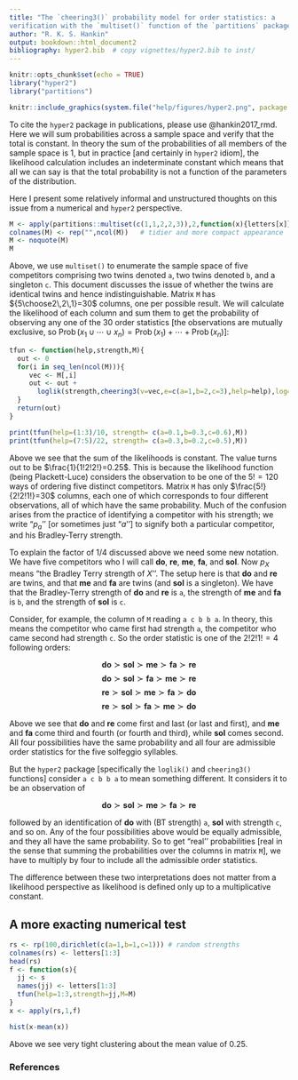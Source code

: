 ```yaml
---
title: "The `cheering3()` probability model for order statistics: a
verification with the `multiset()` function of the `partitions` package"
author: "R. K. S. Hankin"
output: bookdown::html_document2
bibliography: hyper2.bib  # copy vignettes/hyper2.bib to inst/
---
```


```r
knitr::opts_chunk$set(echo = TRUE)
library("hyper2")
library("partitions")
```

```r
knitr::include_graphics(system.file("help/figures/hyper2.png", package = "hyper2"))
```

To cite the `hyper2` package in publications, please use @hankin2017_rmd.
Here we will sum probabilities across a sample space and verify that
the total is constant.  In theory the sum of the probabilities of all
members of the sample space is 1, but in practice [and certainly in
`hyper2` idiom], the likelihood calculation includes an indeterminate
constant which means that all we can say is that the total probability
is not a function of the parameters of the distribution.

Here I present some relatively informal and unstructured thoughts on
this issue from a numerical and `hyper2` perspective.


```r
M <- apply(partitions::multiset(c(1,1,2,2,3)),2,function(x){letters[x]})
colnames(M) <- rep("",ncol(M))   # tidier and more compact appearance
M <- noquote(M)
M
```

Above, we use `multiset()` to enumerate the sample space of five
competitors comprising two twins denoted `a`, two twins denoted `b`,
and a singleton `c`.  This document discusses the issue of whether the
twins are identical twins and hence indistinguishable.  Matrix `M` has
${5\choose2\,2\,1}=30$ columns, one per possible result.  We will
calculate the likelihood of each column and sum them to get the
probability of observing any one of the 30 order statistics [the
observations are mutually exclusive, so
$\operatorname{Prob}\left(x_1\cup\cdots\cup x_n\right) =
\operatorname{Prob}\left(x_1\right)+\cdots
+\operatorname{Prob}\left(x_n\right)$]:

```r
tfun <- function(help,strength,M){
  out <- 0
  for(i in seq_len(ncol(M))){
     vec <- M[,i]
     out <- out +
       loglik(strength,cheering3(v=vec,e=c(a=1,b=2,c=3),help=help),log=FALSE)
  }
  return(out)
}
```

```r
print(tfun(help=(1:3)/10, strength= c(a=0.1,b=0.3,c=0.6),M))
print(tfun(help=(7:5)/22, strength= c(a=0.3,b=0.2,c=0.5),M))
```

Above we see that the sum of the likelihoods is constant.  The value
turns out to be $\frac{1}{1!2!2!}=0.25$.  This is because the
likelihood function (being Plackett-Luce) considers the observation to
be one of the $5!=120$ ways of ordering five distinct competitors.
Matrix `M` has only $\frac{5!}{2!2!1!}=30$ columns, each one of which
corresponds to four different observations, all of which have the same
probability.  Much of the confusion arises from the practice of
identifying a competitor with his strength; we write "$p_a$'' [or
sometimes just "$a$''] to signify both a particular competitor, and
his Bradley-Terry strength.


To explain the factor of $1/4$ discussed above we need some new
notation.  We have five competitors who I will call $\mathbf{do}$,
$\mathbf{re}$, $\mathbf{me}$, $\mathbf{fa}$, and $\mathbf{sol}$.  Now
$p_X$ means "the Bradley Terry strength of $X$''.  The setup here is
that $\mathbf{do}$ and $\mathbf{re}$ are twins, and that $\mathbf{me}$
and $\mathbf{fa}$ are twins (and $\mathbf{sol}$ is a singleton).  We
have that the Bradley-Terry strength of $\mathbf{do}$ and
$\mathbf{re}$ is `a`, the strength of $\mathbf{me}$ and $\mathbf{fa}$
is `b`, and the strength of $\mathbf{sol}$ is `c`.

Consider, for example, the column of `M` reading `a c b b a`.  In
theory, this means the competitor who came first had strength `a`, the
competitor who came second had strength `c`.  So the order statistic
is one of the $2!2!1!=4$ following orders:

$$\mathbf{do}\succ\mathbf{sol}\succ\mathbf{me}\succ\mathbf{fa}\succ\mathbf{re}$$
$$\mathbf{do}\succ\mathbf{sol}\succ\mathbf{fa}\succ\mathbf{me}\succ\mathbf{re}$$
$$\mathbf{re}\succ\mathbf{sol}\succ\mathbf{me}\succ\mathbf{fa}\succ\mathbf{do}$$
$$\mathbf{re}\succ\mathbf{sol}\succ\mathbf{fa}\succ\mathbf{me}\succ\mathbf{do}$$

Above we see that $\mathbf{do}$ and $\mathbf{re}$ come first and last
(or last and first), and $\mathbf{me}$ and $\mathbf{fa}$ come third
and fourth (or fourth and third), while $\mathbf{sol}$ comes second.
All four possibilities have the same probability and all four are
admissible order statistics for the five solfeggio syllables.

But the `hyper2` package [specifically the `loglik()` and
`cheering3()` functions] consider `a c b b a` to mean something
different.  It considers it to be an observation of

$$\mathbf{do}\succ\mathbf{sol}\succ\mathbf{me}\succ\mathbf{fa}\succ\mathbf{re}$$

followed by an identification of $\mathbf{do}$ with (BT strength) `a`,
$\mathbf{sol}$ with strength `c`, and so on.  Any of the four
possibilities above would be equally admissible, and they all have the
same probability.  So to get "real'' probabilities [real in the sense
that summing the probabilities over the columns in matrix `M`], we
have to multiply by four to include all the admissible order
statistics.

The difference between these two interpretations does not matter from
a likelihood perspective as likelihood is defined only up to a
multiplicative constant.


## A more exacting numerical test

```r
rs <- rp(100,dirichlet(c(a=1,b=1,c=1))) # random strengths
colnames(rs) <- letters[1:3]
head(rs)
f <- function(s){
  jj <- s
  names(jj) <- letters[1:3]
  tfun(help=1:3,strength=jj,M=M)
}
x <- apply(rs,1,f)
```


```r
hist(x-mean(x))
```

Above we see very tight clustering about the mean value of 0.25.

### References {-}